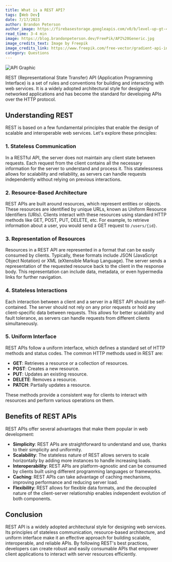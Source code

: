 ```yaml
---
title: What is a REST API?
tags: [Web Dev]
date: 7/17/2023
author: Brandon Peterson
author_image: https://firebasestorage.googleapis.com/v0/b/level-up-gt-479b6.appspot.com/o/Brandon.webp?alt=media&token=f7cd367f-40c0-4237-87f2-b8ec11dcf411
read_time: 3-4 min
image: https://blog.brandonpeterson.dev/FreePik/API%20Generic.jpg
image_credits_text: Image by Freepik
image_credits_link: https://www.freepik.com/free-vector/gradient-api-infographic_25225785.htm#query=rest%20api&position=30&from_view=search&track=ais
category: Questions
---
```


![API Graphic](https://blog.brandonpeterson.dev/FreePik/API%20Generic.jpg)

REST (Representational State Transfer) API (Application Programming Interface) is a set of rules and conventions for building and interacting with web services. It is a widely adopted architectural style for designing networked applications and has become the standard for developing APIs over the HTTP protocol.

## Understanding REST

REST is based on a few fundamental principles that enable the design of scalable and interoperable web services. Let's explore these principles:

### 1. Stateless Communication

In a RESTful API, the server does not maintain any client state between requests. Each request from the client contains all the necessary information for the server to understand and process it. This statelessness allows for scalability and reliability, as servers can handle requests independently without relying on previous interactions.

### 2. Resource-Based Architecture

REST APIs are built around resources, which represent entities or objects. These resources are identified by unique URLs, known as Uniform Resource Identifiers (URIs). Clients interact with these resources using standard HTTP methods like GET, POST, PUT, DELETE, etc. For example, to retrieve information about a user, you would send a GET request to `/users/{id}`.

### 3. Representation of Resources

Resources in a REST API are represented in a format that can be easily consumed by clients. Typically, these formats include JSON (JavaScript Object Notation) or XML (eXtensible Markup Language). The server sends a representation of the requested resource back to the client in the response body. This representation can include data, metadata, or even hypermedia links for further navigation.

### 4. Stateless Interactions

Each interaction between a client and a server in a REST API should be self-contained. The server should not rely on any prior requests or hold any client-specific data between requests. This allows for better scalability and fault tolerance, as servers can handle requests from different clients simultaneously.

### 5. Uniform Interface

REST APIs follow a uniform interface, which defines a standard set of HTTP methods and status codes. The common HTTP methods used in REST are:

- **GET**: Retrieves a resource or a collection of resources.
- **POST**: Creates a new resource.
- **PUT**: Updates an existing resource.
- **DELETE**: Removes a resource.
- **PATCH**: Partially updates a resource.

These methods provide a consistent way for clients to interact with resources and perform various operations on them.

## Benefits of REST APIs

REST APIs offer several advantages that make them popular in web development:

- **Simplicity**: REST APIs are straightforward to understand and use, thanks to their simplicity and uniformity.
- **Scalability**: The stateless nature of REST allows servers to scale horizontally by adding more instances to handle increasing loads.
- **Interoperability**: REST APIs are platform-agnostic and can be consumed by clients built using different programming languages or frameworks.
- **Caching**: REST APIs can take advantage of caching mechanisms, improving performance and reducing server load.
- **Flexibility**: REST allows for flexible data formats, and the decoupled nature of the client-server relationship enables independent evolution of both components.

## Conclusion

REST API is a widely adopted architectural style for designing web services. Its principles of stateless communication, resource-based architecture, and uniform interface make it an effective approach for building scalable, interoperable, and reliable APIs. By following REST's best practices, developers can create robust and easily consumable APIs that empower client applications to interact with server resources efficiently.
